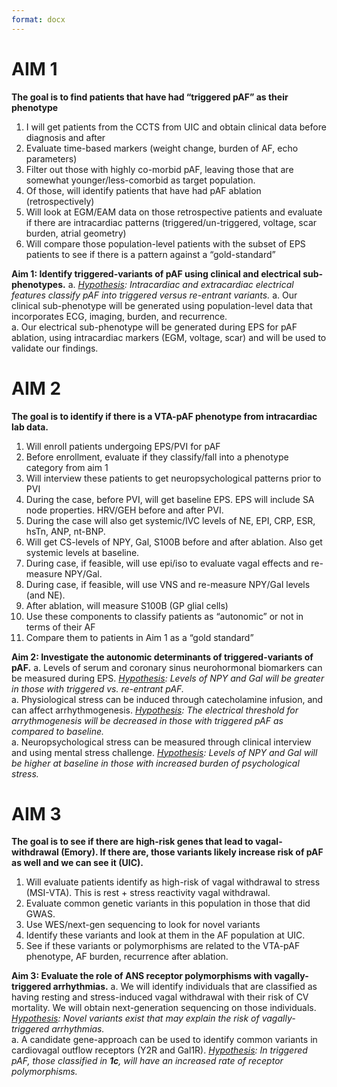 ```yaml
---
format: docx
---
```


# AIM 1

__The goal is to find patients that have had "triggered pAF" as their phenotype__

1. I will get patients from the CCTS from UIC and obtain clinical data before diagnosis and after
1. Evaluate time-based markers (weight change, burden of AF, echo parameters)
1. Filter out those with highly co-morbid pAF, leaving those that are somewhat younger/less-comorbid as target population.
1. Of those, will identify patients that have had pAF ablation (retrospectively)
1. Will look at EGM/EAM data on those retrospective patients and evaluate if there are intracardiac patterns (triggered/un-triggered, voltage, scar burden, atrial geometry)
1. Will compare those population-level patients with the subset of EPS patients to see if there is a pattern against a "gold-standard" 

__Aim 1: Identify triggered-variants of pAF using clinical and electrical sub-phenotypes.__ 
a. *[Hypothesis]{.underline}: Intracardiac and extracardiac electrical features classify pAF into triggered versus re-entrant variants.* 
a. Our clinical sub-phenotype will be generated using population-level data that incorporates ECG, imaging, burden, and recurrence.   
a. Our electrical sub-phenotype will be generated during EPS for pAF ablation, using intracardiac markers (EGM, voltage, scar) and will be used to validate our findings.  

# AIM 2

__The goal is to identify if there is a VTA-pAF phenotype from intracardiac lab data.__

1. Will enroll patients undergoing EPS/PVI for pAF
1. Before enrollment, evaluate if they classify/fall into a phenotype category from aim 1
1. Will interview these patients to get neuropsychological patterns prior to PVI
1. During the case, before PVI, will get baseline EPS. EPS will include SA node properties. HRV/GEH before and after PVI. 
1. During the case will also get systemic/IVC levels of NE, EPI, CRP, ESR, hsTn, ANP, nt-BNP. 
1. Will get CS-levels of NPY, Gal, S100B before and after ablation. Also get systemic levels at baseline.
1. During case, if feasible, will use epi/iso to evaluate vagal effects and re-measure NPY/Gal.
1. During case, if feasible, will use VNS and re-measure NPY/Gal levels (and NE). 
1. After ablation, will measure S100B (GP glial cells)
1. Use these components to classify patients as "autonomic" or not in terms of their AF
1. Compare them to patients in Aim 1 as a "gold standard"

__Aim 2: Investigate the autonomic determinants of triggered-variants of pAF.__ 
a. Levels of serum and coronary sinus neurohormonal biomarkers can be measured during EPS. *[Hypothesis]{.underline}: Levels of NPY and Gal will be greater in those with triggered vs. re-entrant pAF.*  
a. Physiological stress can be induced through catecholamine infusion, and can affect arrhythmogenesis. *[Hypothesis]{.underline}: The electrical threshold for arrythmogenesis will be decreased in those with triggered pAF as compared to baseline.*  
a. Neuropsychological stress can be measured through clinical interview and using mental stress challenge. *[Hypothesis]{.underline}: Levels of NPY and Gal will be higher at baseline in those with increased burden of psychological stress.*  

# AIM 3

__The goal is to see if there are high-risk genes that lead to vagal-withdrawal (Emory). If there are, those variants likely increase risk of pAF as well and we can see it (UIC).__

1. Will evaluate patients identify as high-risk of vagal withdrawal to stress (MSI-VTA). This is rest + stress reactivity vagal withdrawal.
1. Evaluate common genetic variants in this population in those that did GWAS. 
1. Use WES/next-gen sequencing to look for novel variants
1. Identify these variants and look at them in the AF population at UIC.
1. See if these variants or polymorphisms are related to the VTA-pAF phenotype, AF burden, recurrence after ablation.

__Aim 3: Evaluate the role of ANS receptor polymorphisms with vagally-triggered arrhythmias.__
a. We will identify individuals that are classified as having resting and stress-induced vagal withdrawal with their risk of CV mortality. We will obtain next-generation sequencing on those individuals. *[Hypothesis]{.underline}: Novel variants exist that may explain the risk of vagally-triggered arrhythmias.*  
a. A candidate gene-approach can be used to identify common variants in cardiovagal outflow receptors (Y2R and Gal1R). *[Hypothesis]{.underline}: In triggered pAF, those classified in __1c__, will have an increased rate of receptor polymorphisms.*  

